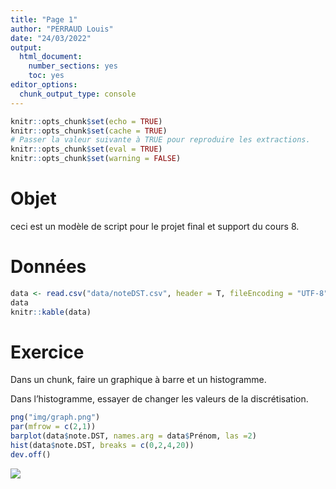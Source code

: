 ---
title: "Page 1"
author: "PERRAUD Louis"
date: "24/03/2022"
output: 
  html_document: 
    number_sections: yes
    toc: yes
editor_options: 
  chunk_output_type: console
---


```{r setup, include=FALSE}
knitr::opts_chunk$set(echo = TRUE)
knitr::opts_chunk$set(cache = TRUE)
# Passer la valeur suivante à TRUE pour reproduire les extractions.
knitr::opts_chunk$set(eval = TRUE)
knitr::opts_chunk$set(warning = FALSE)
```

# Objet

ceci est un modèle de script pour le projet final et support du cours 8.

# Données

```{r}
data <- read.csv("data/noteDST.csv", header = T, fileEncoding = "UTF-8")
data
knitr::kable(data)
```



# Exercice

Dans un chunk, faire un graphique à barre et un histogramme.

Dans l'histogramme, essayer de changer les valeurs de la discrétisation.
```{r}
png("img/graph.png")
par(mfrow = c(2,1))
barplot(data$note.DST, names.arg = data$Prénom, las =2)
hist(data$note.DST, breaks = c(0,2,4,20))
dev.off()
```

![](img/graph.png)



